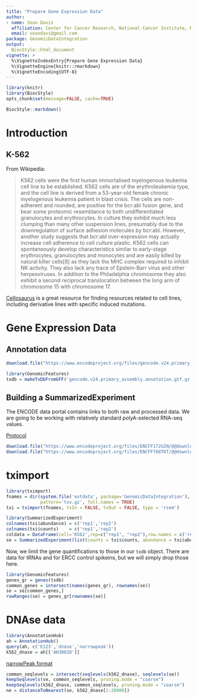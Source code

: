 ```yaml
---
title: "Prepare Gene Expression Data"
author: 
- name: Sean Davis
  affiliation: Center for Cancer Research, National Cancer Institute, NIH
  email: seandavi@gmail.com
package: GenomicDataIntegration
output: 
  BiocStyle::html_document
vignette: >
  %\VignetteIndexEntry{Prepare Gene Expression Data}
  %\VignetteEngine{knitr::rmarkdown}
  %\VignetteEncoding{UTF-8}
---
```


```r
library(knitr)
library(BiocStyle)
opts_chunk$set(message=FALSE, cache=TRUE)
```

```r
BiocStyle::markdown()
```
# Introduction

## K-562

From Wikipedia:

> K562 cells were the first human immortalised myelogenous leukemia cell line to be established. K562 cells are of the erythroleukemia type, and the cell line is derived from a 53-year-old female chronic myelogenous leukemia patient in blast crisis. The cells are non-adherent and rounded, are positive for the bcr:abl fusion gene, and bear some proteomic resemblance to both undifferentiated granulocytes and erythrocytes. In culture they exhibit much less clumping than many other suspension lines, presumably due to the downregulation of surface adhesion molecules by bcr:abl. However, another study suggests that bcr:abl over-expression may actually increase cell adherence to cell culture plastic. K562 cells can spontaneously develop characteristics similar to early-stage erythrocytes, granulocytes and monocytes and are easily killed by natural killer cells[8] as they lack the MHC complex required to inhibit NK activity. They also lack any trace of Epstein-Barr virus and other herpesviruses. In addition to the Philadelphia chromosome they also exhibit a second reciprocal translocation between the long arm of chromosome 15 with chromosome 17. 

[Cellosaurus](https://web.expasy.org/cellosaurus/CVCL_0004) is a great resource for 
finding resources related to cell lines, including derivative lines with specific 
induced mutations.


# Gene Expression Data

## Annotation data

```r
download.file("https://www.encodeproject.org/files/gencode.v24.primary_assembly.annotation/@@download/gencode.v24.primary_assembly.annotation.gtf.gz", "gencode.v24.primary_assembly.annotation.gtf.gz")
```

```r
library(GenomicFeatures)
txdb = makeTxDbFromGFF('gencode.v24.primary_assembly.annotation.gtf.gz')
```



## Building a SummarizedExperiment

The ENCODE data portal contains links to both raw and processed data. We are going to be working
with relatively standard polyA-selected RNA-seq values. 

[Protocol]

```r
download.file("https://www.encodeproject.org/files/ENCFF172GIN/@@download/ENCFF172GIN.tsv", "ENCFF172GIN.tsv")
download.file("https://www.encodeproject.org/files/ENCFF768TKT/@@download/ENCFF768TKT.tsv", "ENCFF768TKT.tsv")
```

[Protocol]: https://www.encodeproject.org/documents/6354169f-86f6-4b59-8322-141005ea44eb/@@download/attachment/Long%20RNA-seq%20pipeline%20overview.pdf


# tximport

```r
library(tximport)
fnames = dir(system.file('extdata', package='GenomicDataIntegration'), 
             pattern='tsv.gz', full.names = TRUE)
txi = tximport(fnames, txIn = FALSE, txOut = FALSE, type = 'rsem')
```

```r
library(SummarizedExperiment)
colnames(txi$abundance) = c('rep1','rep2')
colnames(txi$counts)    = c('rep1','rep2')
coldata = DataFrame(cell='K562',rep=c("rep1", "rep2"),row.names = c('rep1', 'rep2'))
se = SummarizedExperiment(list(counts = txi$counts, abundance = txi$abundance), colData = coldata)
```

Now, we limit the gene quantifications to those in our `txdb` object. There are
data for tRNAs and for ERCC control spikeins, but we will simply drop those here.

```r
library(GenomicFeatures)
genes_gr = genes(txdb)
common_genes = intersect(names(genes_gr), rownames(se))
se = se[common_genes,]
rowRanges(se) = genes_gr[rownames(se)]
```

# DNAse data

```r
library(AnnotationHub)
ah = AnnotationHub()
query(ah, c('E123','dnase','narrowpeak'))
k562_dnase = ah[['AH30828']]
```


[narrowPeak format](https://genome.ucsc.edu/FAQ/FAQformat.html#format12)


```r
common_seqlevels = intersect(seqlevels(k562_dnase), seqlevels(se))
keepSeqlevels(se, common_seqlevels, pruning.mode = "coarse")
keepSeqlevels(k562_dnase, common_seqlevels, pruning.mode = "coarse")
ne = distanceToNearest(se, k562_dnase[1:20000])
```
